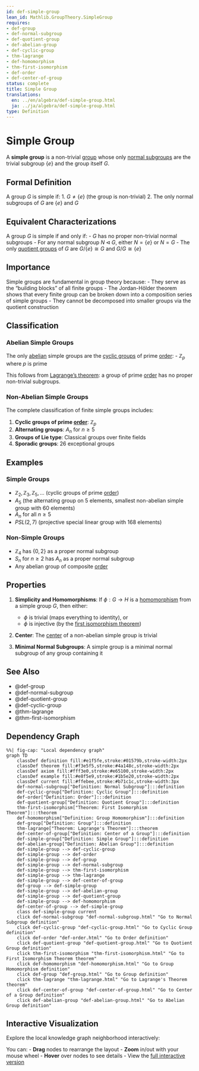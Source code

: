 ```yaml
---
id: def-simple-group
lean_id: Mathlib.GroupTheory.SimpleGroup
requires:
- def-group
- def-normal-subgroup
- def-quotient-group
- def-abelian-group
- def-cyclic-group
- thm-lagrange
- def-homomorphism
- thm-first-isomorphism
- def-order
- def-center-of-group
status: complete
title: Simple Group
translations:
  en: ../en/algebra/def-simple-group.html
  ja: ../ja/algebra/def-simple-group.html
type: Definition
---
```


# Simple Group {#def-simple-group}

A **simple group** is a non-trivial [group](def-group.qmd) whose only [normal subgroups](def-normal-subgroup.qmd) are the trivial subgroup $\{e\}$ and the group itself $G$.

## Formal Definition

A group $G$ is simple if:
1. $G \neq \{e\}$ (the group is non-trivial)
2. The only normal subgroups of $G$ are $\{e\}$ and $G$

## Equivalent Characterizations

A group $G$ is simple if and only if:
- $G$ has no proper non-trivial normal subgroups
- For any normal subgroup $N \triangleleft G$, either $N = \{e\}$ or $N = G$
- The only [quotient groups](def-quotient-group.qmd) of $G$ are $G/\{e\} \cong G$ and $G/G \cong \{e\}$

## Importance

Simple groups are fundamental in group theory because:
- They serve as the "building blocks" of all finite groups
- The Jordan-Hölder theorem shows that every finite group can be broken down into a composition series of simple groups
- They cannot be decomposed into smaller groups via the quotient construction

## Classification

### Abelian Simple Groups
The only [abelian](def-abelian-group.qmd) simple groups are the [cyclic groups](def-cyclic-group.qmd) of prime [order](def-order.qmd):
- $\mathbb{Z}_p$ where $p$ is prime

This follows from [Lagrange's theorem](thm-lagrange.qmd): a group of prime [order](def-order.qmd) has no proper non-trivial subgroups.

### Non-Abelian Simple Groups
The complete classification of finite simple groups includes:

1. **Cyclic groups of prime [order](def-order.qmd)**: $\mathbb{Z}_p$
2. **Alternating groups**: $A_n$ for $n \geq 5$
3. **Groups of Lie type**: Classical groups over finite fields
4. **Sporadic groups**: 26 exceptional groups

## Examples

### Simple Groups
- $\mathbb{Z}_2, \mathbb{Z}_3, \mathbb{Z}_5, \ldots$ (cyclic groups of prime [order](def-order.qmd))
- $A_5$ (the alternating group on 5 elements, smallest non-abelian simple group with 60 elements)
- $A_n$ for all $n \geq 5$
- $PSL(2, 7)$ (projective special linear group with 168 elements)

### Non-Simple Groups
- $\mathbb{Z}_4$ has $\{0, 2\}$ as a proper normal subgroup
- $S_n$ for $n \geq 2$ has $A_n$ as a proper normal subgroup
- Any abelian group of composite [order](def-order.qmd)

## Properties

1. **Simplicity and Homomorphisms**: If $\phi: G \to H$ is a [homomorphism](def-homomorphism.qmd) from a simple group $G$, then either:
   - $\phi$ is trivial (maps everything to identity), or
   - $\phi$ is injective (by the [first isomorphism theorem](thm-first-isomorphism.qmd))

2. **Center**: The [center](def-center-of-group.qmd) of a non-abelian simple group is trivial

3. **Minimal Normal Subgroups**: A simple group is a minimal normal subgroup of any group containing it

## See Also

- @def-group
- @def-normal-subgroup
- @def-quotient-group
- @def-cyclic-group
- @thm-lagrange
- @thm-first-isomorphism

## Dependency Graph

```mermaid
%%| fig-cap: "Local dependency graph"
graph TD
    classDef definition fill:#e1f5fe,stroke:#01579b,stroke-width:2px
    classDef theorem fill:#f3e5f5,stroke:#4a148c,stroke-width:2px
    classDef axiom fill:#fff3e0,stroke:#e65100,stroke-width:2px
    classDef example fill:#e8f5e9,stroke:#1b5e20,stroke-width:2px
    classDef current fill:#ffebee,stroke:#b71c1c,stroke-width:3px
    def-normal-subgroup["Definition: Normal Subgroup"]:::definition
    def-cyclic-group["Definition: Cyclic Group"]:::definition
    def-order["Definition: Order"]:::definition
    def-quotient-group["Definition: Quotient Group"]:::definition
    thm-first-isomorphism["Theorem: First Isomorphism Theorem"]:::theorem
    def-homomorphism["Definition: Group Homomorphism"]:::definition
    def-group["Definition: Group"]:::definition
    thm-lagrange["Theorem: Lagrange's Theorem"]:::theorem
    def-center-of-group["Definition: Center of a Group"]:::definition
    def-simple-group["Definition: Simple Group"]:::definition
    def-abelian-group["Definition: Abelian Group"]:::definition
    def-simple-group --> def-cyclic-group
    def-simple-group --> def-order
    def-simple-group --> def-group
    def-simple-group --> def-normal-subgroup
    def-simple-group --> thm-first-isomorphism
    def-simple-group --> thm-lagrange
    def-simple-group --> def-center-of-group
    def-group --> def-simple-group
    def-simple-group --> def-abelian-group
    def-simple-group --> def-quotient-group
    def-simple-group --> def-homomorphism
    def-center-of-group --> def-simple-group
    class def-simple-group current
    click def-normal-subgroup "def-normal-subgroup.html" "Go to Normal Subgroup definition"
    click def-cyclic-group "def-cyclic-group.html" "Go to Cyclic Group definition"
    click def-order "def-order.html" "Go to Order definition"
    click def-quotient-group "def-quotient-group.html" "Go to Quotient Group definition"
    click thm-first-isomorphism "thm-first-isomorphism.html" "Go to First Isomorphism Theorem theorem"
    click def-homomorphism "def-homomorphism.html" "Go to Group Homomorphism definition"
    click def-group "def-group.html" "Go to Group definition"
    click thm-lagrange "thm-lagrange.html" "Go to Lagrange's Theorem theorem"
    click def-center-of-group "def-center-of-group.html" "Go to Center of a Group definition"
    click def-abelian-group "def-abelian-group.html" "Go to Abelian Group definition"
```

## Interactive Visualization

Explore the local knowledge graph neighborhood interactively:

::: {.graph-viz data-id="def-simple-group" data-width="700" data-height="500"}
:::

You can:
- **Drag** nodes to rearrange the layout
- **Zoom** in/out with your mouse wheel
- **Hover** over nodes to see details
- View the [full interactive version](../../output/interactive/en/def-simple-group.html){target="_blank"}
